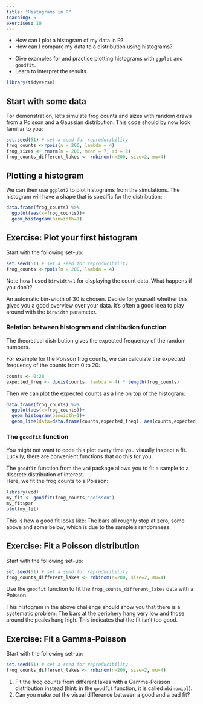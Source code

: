 ```yaml
---
title: "Histograms in R"
teaching: 5
exercises: 10
---
```


:::::::::::::::::::::::::::::::::::::: questions 

- How can I plot a histogram of my data in R? 
- How can I compare my data to a distribution using histograms?

::::::::::::::::::::::::::::::::::::::::::::::::

::::::::::::::::::::::::::::::::::::: objectives

- Give examples for and practice plotting histograms with `ggplot` and `goodfit`.
- Learn to interpret the results.


::::::::::::::::::::::::::::::::::::::::::::::::

```r
library(tidyverse)
```


## Start with some data

For demonstration, let's simulate frog counts and sizes with random draws from a Poisson and a Gaussian distribution. This code should by now look familiar to you:

```r
set.seed(51) # set a seed for reproducibility
frog_counts <-rpois(n = 200, lambda = 4)
frog_sizes <- rnorm(n = 200, mean = 7, sd = 2)
frog_counts_different_lakes <- rnbinom(n=200, size=2, mu=4)  
```

## Plotting a histogram
We can then use `ggplot2` to plot histograms from the simulations. The histogram will have a shape that is specific for the distribution:

```r
data.frame(frog_counts) %>% 
  ggplot(aes(x=frog_counts))+
  geom_histogram(binwidth=1)
```


::::::::::::::::::: challenge

## Exercise: Plot your first histogram

Start with the following set-up:

```r
set.seed(51) # set a seed for reproducibility
frog_counts <-rpois(n = 200, lambda = 4)
```

Note how I used `binwidth=1` for displaying the count data. What happens if you don't?

::::::::::::::::::::::::::: solution
An automatic bin-width of 30 is chosen. Decide for yourself whether this gives you a good overview over your data. It's often a good idea to play around with the `binwidth` parameter.
:::::::::::::::::::::::::::::::::
:::::::::::::::::::::::::::::::::


### Relation between histogram and distribution function

The theoretical distribution gives the expected frequency of the random numbers.  

For example for the Poisson frog counts, we can calculate the expected frequency of the counts from 0 to 20:
```r
counts <- 0:20
expected_freq <- dpois(counts, lambda = 4) * length(frog_counts) 
```

Then we can plot the expected counts as a line on top of the histogram:
```r
data.frame(frog_counts) %>% 
  ggplot(aes(x=frog_counts))+
  geom_histogram(binwidth=1)+
  geom_line(data=data.frame(counts,expected_freq), aes(counts,expected_freq))
```


### The `goodfit` function

You might not want to code this plot every time you visually inspect a fit. Luckily, there are convenient functions that do this for you.  

The `goodfit` function from the `vcd` package allows you to fit a sample to a discrete distribution of interest.   
Here, we fit the frog counts to a Poisson:
```r
library(vcd)
my_fit <- goodfit(frog_counts,"poisson")
my_fit$par
plot(my_fit)
```

This is how a good fit looks like: The bars all roughly stop at zero, some above and some below, which is due to the sample's randomness.


::::::::::::::::::: challenge

## Exercise: Fit a Poisson distribution


Start with the following set-up:
```r
set.seed(51) # set a seed for reproducibility
frog_counts_different_lakes <- rnbinom(n=200, size=2, mu=4)  
```

Use the `goodfit` function to fit the `frog_counts_different_lakes` data with a Poisson. 

::::::::::::::::::::::::::::


This histogram in the above challenge should show you that there is a systematic problem: The bars at the periphery hang very low and those around the peaks hang high. This indicates that the fit isn't too good.  


:::::::::::::::::::: challenge

## Exercise: Fit a Gamma-Poisson

Start with the following set-up:
```r
set.seed(51) # set a seed for reproducibility
frog_counts_different_lakes <- rnbinom(n=200, size=2, mu=4)  
```

1. Fit the frog counts from different lakes with a Gamma-Poisson distribution instead (hint: in the `goodfit` function, it is called `nbinomial`).  
2. Can you make out the visual difference between a good and a bad fit?  

::::::::::::::::::::::
